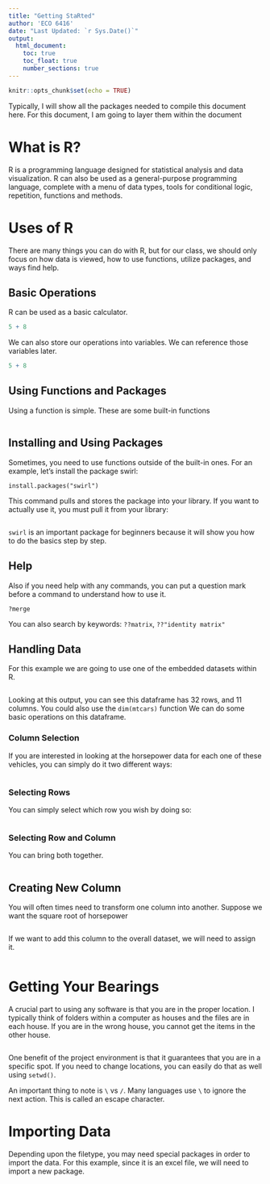 ```yaml
---
title: "Getting StaRted"
author: 'ECO 6416'
date: "Last Updated: `r Sys.Date()`"
output: 
  html_document:
    toc: true
    toc_float: true
    number_sections: true
---
```


```r
knitr::opts_chunk$set(echo = TRUE)
```

Typically, I will show all the packages needed to compile this document here. For this document, I am going to layer them within the document 

# What is R?

R is a programming language designed for statistical analysis and data visualization. R can also be used as a general-purpose programming language, complete with a menu of data types, tools for conditional logic, repetition, functions and methods.




# Uses of R

There are many things you can do with R, but for our class, we should only focus on how data is viewed, how to use functions, utilize packages, and ways find help.

## Basic Operations

R can be used as a basic calculator.

```r
5 + 8
```

We can also store our operations into variables. We can reference those variables later.


```r
5 + 8
```

## Using Functions and Packages

Using a function is simple. These are some built-in functions

```r

```

## Installing and Using Packages

Sometimes, you need to use functions outside of the built-in ones. For an example, let’s install the package swirl:

`install.packages("swirl")`

This command pulls and stores the package into your library. If you want to actually use it, you must pull it from your library:

```r

```

`swirl` is an important package for beginners because it will show you how to do the basics step by step.

## Help

Also if you need help with any commands, you can put a question mark before a command to understand how to use it.

`?merge`

You can also search by keywords: `??matrix`, `??"identity matrix"`

## Handling Data

For this example we are going to use one of the embedded datasets within R.

```r

```

Looking at this output, you can see this dataframe has 32 rows, and 11 columns. You could also use the `dim(mtcars)` function
We can do some basic operations on this dataframe.

### Column Selection

If you are interested in looking at the horsepower data for each one of these vehicles, you can simply do it two different ways:

```r

```

### Selecting Rows

You can simply select which row you wish by doing so:

```r

```

### Selecting Row and Column

You can bring both together.

```r

```

## Creating New Column

You will often times need to transform one column into another. Suppose we want the square root of horsepower

```r

```

If we want to add this column to the overall dataset, we will need to assign it.

```r

```

# Getting Your Bearings

A crucial part to using any software is that you are in the proper location. I typically think of folders within a computer as houses and the files are in each house. If you are in the wrong house, you cannot get the items in the other house.

```r

```

One benefit of the project environment is that it guarantees that you are in a specific spot. If you need to change locations, you can easily do that as well using `setwd()`.

An important thing to note is `\` vs `/`. Many languages use `\` to ignore the next action. This is called an escape character.


# Importing Data

Depending upon the filetype, you may need special packages in order to import the data. For this example, since it is an excel file, we will need to import a new package.

```r

```
